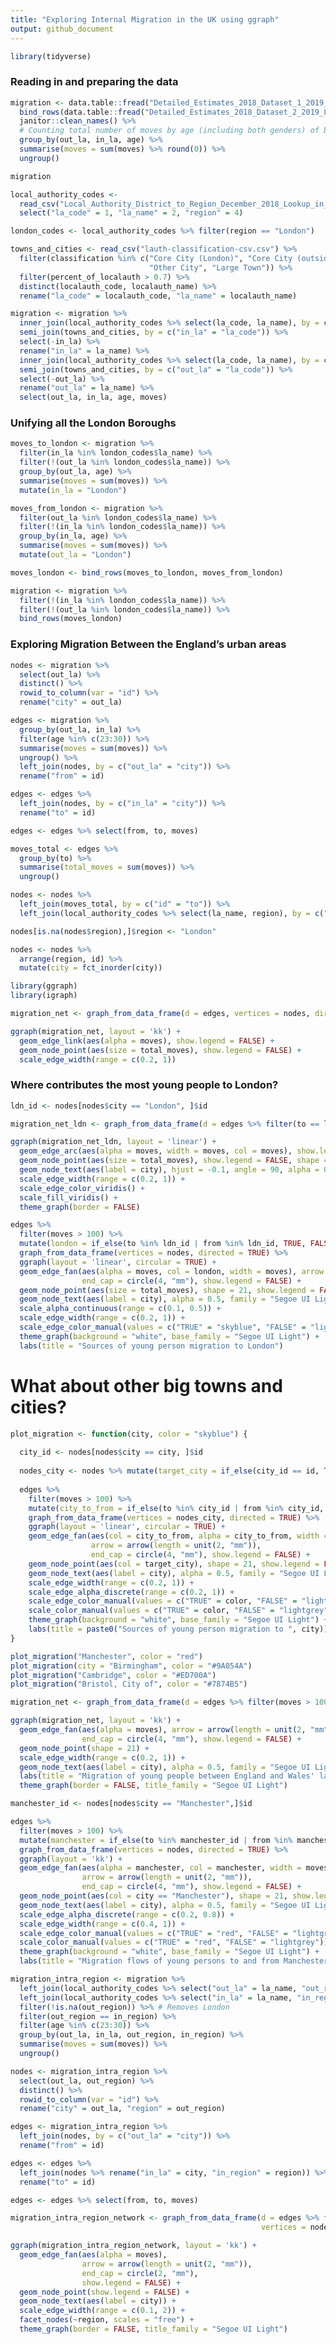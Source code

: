 ```yaml
---
title: "Exploring Internal Migration in the UK using ggraph"
output: github_document
---
```


```r
library(tidyverse)

```

### Reading in and preparing the data 
```r

migration <- data.table::fread("Detailed_Estimates_2018_Dataset_1_2019_LA_boundaries.csv") %>% 
  bind_rows(data.table::fread("Detailed_Estimates_2018_Dataset_2_2019_LA_boundaries.csv")) %>% 
  janitor::clean_names() %>% 
  # Counting total number of moves by age (including both genders) of both genders
  group_by(out_la, in_la, age) %>% 
  summarise(moves = sum(moves) %>% round(0)) %>% 
  ungroup()

migration

```

```r
local_authority_codes <- 
  read_csv("Local_Authority_District_to_Region_December_2018_Lookup_in_England.csv") %>% 
  select("la_code" = 1, "la_name" = 2, "region" = 4)

london_codes <- local_authority_codes %>% filter(region == "London")

```

```r

towns_and_cities <- read_csv("lauth-classification-csv.csv") %>% 
  filter(classification %in% c("Core City (London)", "Core City (outside London)", 
                               "Other City", "Large Town")) %>% 
  filter(percent_of_localauth > 0.7) %>% 
  distinct(localauth_code, localauth_name) %>% 
  rename("la_code" = localauth_code, "la_name" = localauth_name)

```

```r

migration <- migration %>% 
  inner_join(local_authority_codes %>% select(la_code, la_name), by = c("in_la" = "la_code")) %>% 
  semi_join(towns_and_cities, by = c("in_la" = "la_code")) %>% 
  select(-in_la) %>% 
  rename("in_la" = la_name) %>% 
  inner_join(local_authority_codes %>% select(la_code, la_name), by = c("out_la" = "la_code")) %>% 
  semi_join(towns_and_cities, by = c("out_la" = "la_code")) %>% 
  select(-out_la) %>% 
  rename("out_la" = la_name) %>% 
  select(out_la, in_la, age, moves)


```

### Unifying all the London Boroughs

```r

moves_to_london <- migration %>% 
  filter(in_la %in% london_codes$la_name) %>% 
  filter(!(out_la %in% london_codes$la_name)) %>% 
  group_by(out_la, age) %>% 
  summarise(moves = sum(moves)) %>% 
  mutate(in_la = "London")

moves_from_london <- migration %>% 
  filter(out_la %in% london_codes$la_name) %>% 
  filter(!(in_la %in% london_codes$la_name)) %>% 
  group_by(in_la, age) %>% 
  summarise(moves = sum(moves)) %>% 
  mutate(out_la = "London")

moves_london <- bind_rows(moves_to_london, moves_from_london)

migration <- migration %>% 
  filter(!(in_la %in% london_codes$la_name)) %>% 
  filter(!(out_la %in% london_codes$la_name)) %>% 
  bind_rows(moves_london)


```


### Exploring Migration Between the England's urban areas 

```r
nodes <- migration %>% 
  select(out_la) %>% 
  distinct() %>% 
  rowid_to_column(var = "id") %>% 
  rename("city" = out_la)

edges <- migration %>% 
  group_by(out_la, in_la) %>% 
  filter(age %in% c(23:30)) %>% 
  summarise(moves = sum(moves)) %>% 
  ungroup() %>% 
  left_join(nodes, by = c("out_la" = "city")) %>% 
  rename("from" = id)

edges <- edges %>% 
  left_join(nodes, by = c("in_la" = "city")) %>% 
  rename("to" = id)

edges <- edges %>% select(from, to, moves)

moves_total <- edges %>% 
  group_by(to) %>% 
  summarise(total_moves = sum(moves)) %>% 
  ungroup()

nodes <- nodes %>% 
  left_join(moves_total, by = c("id" = "to")) %>% 
  left_join(local_authority_codes %>% select(la_name, region), by = c("city" = "la_name")) 

nodes[is.na(nodes$region),]$region <- "London"

nodes <- nodes %>% 
  arrange(region, id) %>% 
  mutate(city = fct_inorder(city))

```

```r
library(ggraph)
library(igraph)

migration_net <- graph_from_data_frame(d = edges, vertices = nodes, directed = TRUE)

ggraph(migration_net, layout = 'kk') +
  geom_edge_link(aes(alpha = moves), show.legend = FALSE) + 
  geom_node_point(aes(size = total_moves), show.legend = FALSE) +
  scale_edge_width(range = c(0.2, 1)) 

```

### Where contributes the most young people to London? 

```r

ldn_id <- nodes[nodes$city == "London", ]$id

migration_net_ldn <- graph_from_data_frame(d = edges %>% filter(to == ldn_id), vertices = nodes, directed = TRUE)

ggraph(migration_net_ldn, layout = 'linear') +
  geom_edge_arc(aes(alpha = moves, width = moves, col = moves), show.legend = FALSE) +
  geom_node_point(aes(size = total_moves), show.legend = FALSE, shape = 21) +
  geom_node_text(aes(label = city), hjust = -0.1, angle = 90, alpha = 0.5) + 
  scale_edge_width(range = c(0.2, 1)) +
  scale_edge_color_viridis() + 
  scale_fill_viridis() +
  theme_graph(border = FALSE)

```

```r

edges %>% 
  filter(moves > 100) %>% 
  mutate(london = if_else(to %in% ldn_id | from %in% ldn_id, TRUE, FALSE)) %>% 
  graph_from_data_frame(vertices = nodes, directed = TRUE) %>% 
  ggraph(layout = 'linear', circular = TRUE) +
  geom_edge_fan(aes(alpha = moves, col = london, width = moves), arrow = arrow(length = unit(2, "mm")), 
                end_cap = circle(4, "mm"), show.legend = FALSE) + 
  geom_node_point(aes(size = total_moves), shape = 21, show.legend = FALSE, col = "skyblue") + 
  geom_node_text(aes(label = city), alpha = 0.5, family = "Segoe UI Light") + 
  scale_alpha_continuous(range = c(0.1, 0.5)) + 
  scale_edge_width(range = c(0.2, 1)) + 
  scale_edge_color_manual(values = c("TRUE" = "skyblue", "FALSE" = "lightgrey")) +
  theme_graph(background = "white", base_family = "Segoe UI Light") + 
  labs(title = "Sources of young person migration to London")

```

# What about other big towns and cities? 

```r

plot_migration <- function(city, color = "skyblue") {
  
  city_id <- nodes[nodes$city == city, ]$id
  
  nodes_city <- nodes %>% mutate(target_city = if_else(city_id == id, TRUE, FALSE))
  
  edges %>% 
    filter(moves > 100) %>% 
    mutate(city_to_from = if_else(to %in% city_id | from %in% city_id, TRUE, FALSE)) %>% 
    graph_from_data_frame(vertices = nodes_city, directed = TRUE) %>% 
    ggraph(layout = 'linear', circular = TRUE) +
    geom_edge_fan(aes(col = city_to_from, alpha = city_to_from, width = moves), 
                  arrow = arrow(length = unit(2, "mm")), 
                  end_cap = circle(4, "mm"), show.legend = FALSE) + 
    geom_node_point(aes(col = target_city), shape = 21, show.legend = FALSE) + 
    geom_node_text(aes(label = city), alpha = 0.5, family = "Segoe UI Light") + 
    scale_edge_width(range = c(0.2, 1)) + 
    scale_edge_alpha_discrete(range = c(0.2, 1)) + 
    scale_edge_color_manual(values = c("TRUE" = color, "FALSE" = "lightgrey")) +
    scale_color_manual(values = c("TRUE" = color, "FALSE" = "lightgrey")) +
    theme_graph(background = "white", base_family = "Segoe UI Light") + 
    labs(title = paste0("Sources of young person migration to ", city))
}

plot_migration("Manchester", color = "red")
plot_migration(city = "Birmingham", color = "#9A054A")
plot_migration("Cambridge", color = "#ED700A")
plot_migration("Bristol, City of", color = "#7874B5")


```


```r

migration_net <- graph_from_data_frame(d = edges %>% filter(moves > 100), vertices = nodes, directed = TRUE)

ggraph(migration_net, layout = 'kk') +
  geom_edge_fan(aes(alpha = moves), arrow = arrow(length = unit(2, "mm")), 
                end_cap = circle(4, "mm"), show.legend = FALSE) + 
  geom_node_point(shape = 21) + 
  scale_edge_width(range = c(0.2, 1)) +
  geom_node_text(aes(label = city), alpha = 0.5, family = "Segoe UI Light") +
  labs(title = "Migration of young people between England and Wales' largest towns and cities") +
  theme_graph(border = FALSE, title_family = "Segoe UI Light")

```

```r

manchester_id <- nodes[nodes$city == "Manchester",]$id 

edges %>% 
  filter(moves > 100) %>% 
  mutate(manchester = if_else(to %in% manchester_id | from %in% manchester_id, TRUE, FALSE)) %>% 
  graph_from_data_frame(vertices = nodes, directed = TRUE) %>%  
  ggraph(layout = 'kk') +
  geom_edge_fan(aes(alpha = manchester, col = manchester, width = moves), 
                arrow = arrow(length = unit(2, "mm")), 
                end_cap = circle(4, "mm"), show.legend = FALSE) + 
  geom_node_point(aes(col = city == "Manchester"), shape = 21, show.legend = FALSE) + 
  geom_node_text(aes(label = city), alpha = 0.5, family = "Segoe UI Light") + 
  scale_edge_alpha_discrete(range = c(0.2, 0.8)) + 
  scale_edge_width(range = c(0.4, 1)) + 
  scale_edge_color_manual(values = c("TRUE" = "red", "FALSE" = "lightgrey")) +
  scale_color_manual(values = c("TRUE" = "red", "FALSE" = "lightgrey")) +
  theme_graph(background = "white", base_family = "Segoe UI Light") + 
  labs(title = "Migration flows of young persons to and from Manchester in 2018")

```


```r

migration_intra_region <- migration %>% 
  left_join(local_authority_codes %>% select("out_la" = la_name, "out_region" = region)) %>% 
  left_join(local_authority_codes %>% select("in_la" = la_name, "in_region" = region)) %>% 
  filter(!is.na(out_region)) %>% # Removes London
  filter(out_region == in_region) %>% 
  filter(age %in% c(23:30)) %>% 
  group_by(out_la, in_la, out_region, in_region) %>% 
  summarise(moves = sum(moves)) %>% 
  ungroup() 

nodes <- migration_intra_region %>% 
  select(out_la, out_region) %>% 
  distinct() %>% 
  rowid_to_column(var = "id") %>% 
  rename("city" = out_la, "region" = out_region)

edges <- migration_intra_region %>% 
  left_join(nodes, by = c("out_la" = "city")) %>% 
  rename("from" = id)

edges <- edges %>% 
  left_join(nodes %>% rename("in_la" = city, "in_region" = region)) %>% 
  rename("to" = id)

edges <- edges %>% select(from, to, moves)

```

```r

migration_intra_region_network <- graph_from_data_frame(d = edges %>% filter(moves < 50), 
                                                        vertices = nodes, directed = TRUE)

ggraph(migration_intra_region_network, layout = 'kk') +
  geom_edge_fan(aes(alpha = moves), 
                arrow = arrow(length = unit(2, "mm")), 
                end_cap = circle(2, "mm"), 
                show.legend = FALSE) + 
  geom_node_point(show.legend = FALSE) +
  geom_node_text(aes(label = city)) + 
  scale_edge_width(range = c(0.1, 2)) + 
  facet_nodes(~region, scales = "free") + 
  theme_graph(border = FALSE, title_family = "Segoe UI Light")

```






